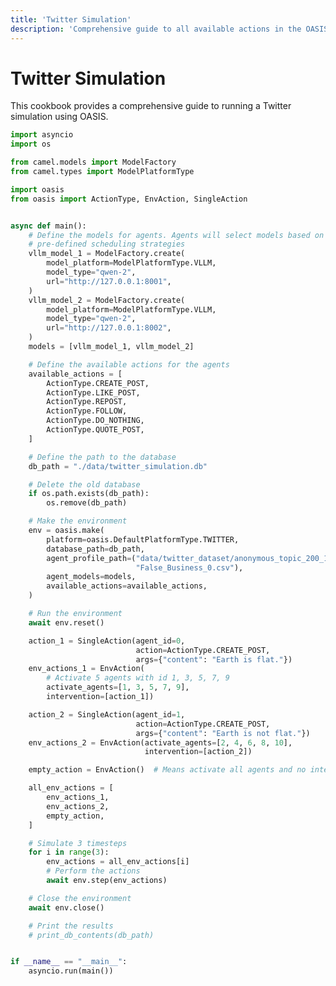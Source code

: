 ```yaml
---
title: 'Twitter Simulation'
description: 'Comprehensive guide to all available actions in the OASIS simulation environment'
---
```


# Twitter Simulation

This cookbook provides a comprehensive guide to running a Twitter simulation using OASIS.

```python
import asyncio
import os

from camel.models import ModelFactory
from camel.types import ModelPlatformType

import oasis
from oasis import ActionType, EnvAction, SingleAction


async def main():
    # Define the models for agents. Agents will select models based on
    # pre-defined scheduling strategies
    vllm_model_1 = ModelFactory.create(
        model_platform=ModelPlatformType.VLLM,
        model_type="qwen-2",
        url="http://127.0.0.1:8001",
    )
    vllm_model_2 = ModelFactory.create(
        model_platform=ModelPlatformType.VLLM,
        model_type="qwen-2",
        url="http://127.0.0.1:8002",
    )
    models = [vllm_model_1, vllm_model_2]

    # Define the available actions for the agents
    available_actions = [
        ActionType.CREATE_POST,
        ActionType.LIKE_POST,
        ActionType.REPOST,
        ActionType.FOLLOW,
        ActionType.DO_NOTHING,
        ActionType.QUOTE_POST,
    ]

    # Define the path to the database
    db_path = "./data/twitter_simulation.db"

    # Delete the old database
    if os.path.exists(db_path):
        os.remove(db_path)

    # Make the environment
    env = oasis.make(
        platform=oasis.DefaultPlatformType.TWITTER,
        database_path=db_path,
        agent_profile_path=("data/twitter_dataset/anonymous_topic_200_1h/"
                            "False_Business_0.csv"),
        agent_models=models,
        available_actions=available_actions,
    )

    # Run the environment
    await env.reset()

    action_1 = SingleAction(agent_id=0,
                            action=ActionType.CREATE_POST,
                            args={"content": "Earth is flat."})
    env_actions_1 = EnvAction(
        # Activate 5 agents with id 1, 3, 5, 7, 9
        activate_agents=[1, 3, 5, 7, 9],
        intervention=[action_1])

    action_2 = SingleAction(agent_id=1,
                            action=ActionType.CREATE_POST,
                            args={"content": "Earth is not flat."})
    env_actions_2 = EnvAction(activate_agents=[2, 4, 6, 8, 10],
                              intervention=[action_2])

    empty_action = EnvAction()  # Means activate all agents and no intervention

    all_env_actions = [
        env_actions_1,
        env_actions_2,
        empty_action,
    ]

    # Simulate 3 timesteps
    for i in range(3):
        env_actions = all_env_actions[i]
        # Perform the actions
        await env.step(env_actions)

    # Close the environment
    await env.close()

    # Print the results
    # print_db_contents(db_path)


if __name__ == "__main__":
    asyncio.run(main())
```
